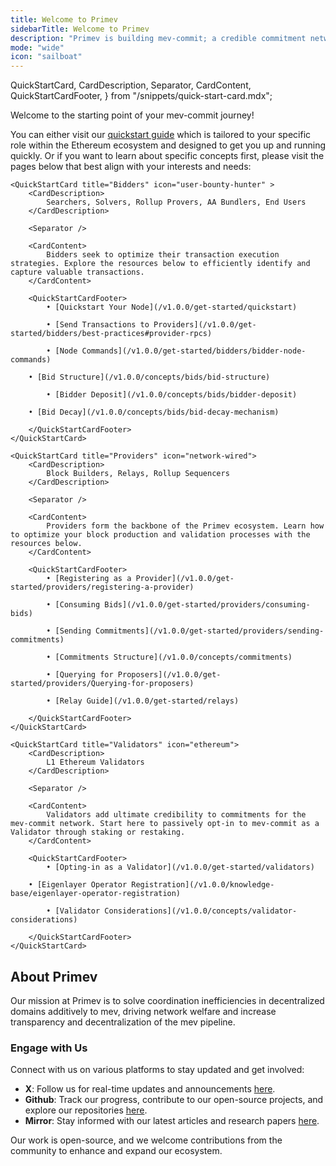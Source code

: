 ```yaml
---
title: Welcome to Primev
sidebarTitle: Welcome to Primev
description: "Primev is building mev-commit; a credible commitment network used for preconfirmations & more"
mode: "wide"
icon: "sailboat"
---
```


  QuickStartCard,
  CardDescription,
  Separator,
  CardContent,
  QuickStartCardFooter,
} from "/snippets/quick-start-card.mdx";

Welcome to the starting point of your mev-commit journey!  
  
You can either visit our [quickstart guide](/v1.0.0/get-started/quickstart) which is tailored to your specific role within the Ethereum ecosystem and designed to get you up and running quickly.
Or if you want to learn about specific concepts first, please visit the pages below that best align with your interests and needs:

<CardGroup cols={3}>

    <QuickStartCard title="Bidders" icon="user-bounty-hunter" >
        <CardDescription>
            Searchers, Solvers, Rollup Provers, AA Bundlers, End Users
        </CardDescription>

        <Separator />

        <CardContent>
            Bidders seek to optimize their transaction execution strategies. Explore the resources below to efficiently identify and capture valuable transactions.
        </CardContent>

        <QuickStartCardFooter>
            • [Quickstart Your Node](/v1.0.0/get-started/quickstart)

            • [Send Transactions to Providers](/v1.0.0/get-started/bidders/best-practices#provider-rpcs)
             
            • [Node Commands](/v1.0.0/get-started/bidders/bidder-node-commands)
			
	    • [Bid Structure](/v1.0.0/concepts/bids/bid-structure)

            • [Bidder Deposit](/v1.0.0/concepts/bids/bidder-deposit)
			
	    • [Bid Decay](/v1.0.0/concepts/bids/bid-decay-mechanism)

        </QuickStartCardFooter>
    </QuickStartCard>

    <QuickStartCard title="Providers" icon="network-wired">
        <CardDescription>
            Block Builders, Relays, Rollup Sequencers
        </CardDescription>

        <Separator />

        <CardContent>
            Providers form the backbone of the Primev ecosystem. Learn how to optimize your block production and validation processes with the resources below.
        </CardContent>

        <QuickStartCardFooter>
            • [Registering as a Provider](/v1.0.0/get-started/providers/registering-a-provider)

            • [Consuming Bids](/v1.0.0/get-started/providers/consuming-bids)

            • [Sending Commitments](/v1.0.0/get-started/providers/sending-commitments)

            • [Commitments Structure](/v1.0.0/concepts/commitments)

            • [Querying for Proposers](/v1.0.0/get-started/providers/Querying-for-proposers)
			
			• [Relay Guide](/v1.0.0/get-started/relays)
			
        </QuickStartCardFooter>
    </QuickStartCard>

    <QuickStartCard title="Validators" icon="ethereum">
        <CardDescription>
            L1 Ethereum Validators
        </CardDescription>

        <Separator />

        <CardContent>
            Validators add ultimate credibility to commitments for the mev-commit network. Start here to passively opt-in to mev-commit as a Validator through staking or restaking.
        </CardContent>

        <QuickStartCardFooter>
            • [Opting-in as a Validator](/v1.0.0/get-started/validators)

	    • [Eigenlayer Operator Registration](/v1.0.0/knowledge-base/eigenlayer-operator-registration)

            • [Validator Considerations](/v1.0.0/concepts/validator-considerations)

        </QuickStartCardFooter>
    </QuickStartCard>

</CardGroup>

## About Primev

Our mission at Primev is to solve coordination inefficiencies in decentralized domains additively to mev, driving network welfare and increase transparency and decentralization of the mev pipeline.

### Engage with Us

Connect with us on various platforms to stay updated and get involved:

- **X**: Follow us for real-time updates and announcements [here](https://x.com/primev_xyz).
- **Github**: Track our progress, contribute to our open-source projects, and explore our repositories [here](https://github.com/primev).
- **Mirror**: Stay informed with our latest articles and research papers [here](https://mirror.xyz/preconf.eth).

Our work is open-source, and we welcome contributions from the community to enhance and expand our ecosystem.
